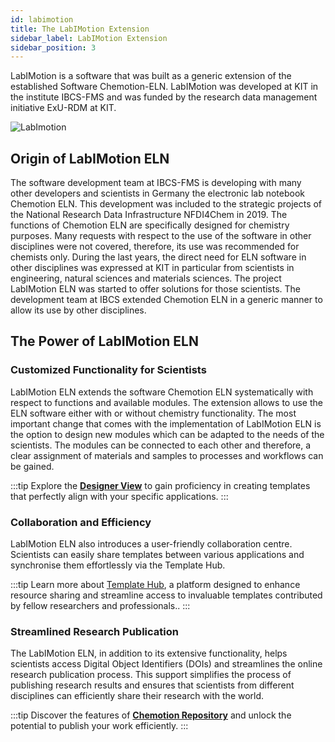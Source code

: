 ```yaml
---
id: labimotion
title: The LabIMotion Extension
sidebar_label: LabIMotion Extension
sidebar_position: 3
---
```



LabIMotion is a software that was built as a generic extension of the established Software Chemotion-ELN. LabIMotion was developed at KIT in the institute IBCS-FMS and was funded by the research data management initiative ExU-RDM at KIT.

![LabImotion](/img/logos/LabIMotion_logo_cut.png)

## Origin of LabIMotion ELN

The software development team at IBCS-FMS is developing with many other developers and scientists in Germany the electronic lab notebook Chemotion ELN. This development was included to the strategic projects of the National Research Data Infrastructure NFDI4Chem in 2019. The functions of Chemotion ELN are specifically designed for chemistry purposes. Many requests with respect to the use of the software in other disciplines were not covered, therefore, its use was recommended for chemists only. During the last years, the direct need for ELN software in other disciplines was expressed at KIT in particular from scientists in engineering, natural sciences and materials sciences. The project LabIMotion ELN was started to offer solutions for those scientists. The development team at IBCS extended Chemotion ELN in a generic manner to allow its use by other disciplines.

## The Power of LabIMotion ELN

### Customized Functionality for Scientists

LabIMotion ELN extends the software Chemotion ELN systematically with respect to functions and available modules. The extension allows to use the ELN software either with or without chemistry functionality. The most important change that comes with the implementation of LabIMotion ELN is the option to design new modules which can be adapted to the needs of the scientists. The modules can be connected to each other and therefore, a clear assignment of materials and samples to processes and workflows can be gained.

:::tip
Explore the **[Designer View](labimotion/guides/designer/)** to gain proficiency in creating templates that perfectly align with your specific applications.
:::

### Collaboration and Efficiency

LabIMotion ELN also introduces a user-friendly collaboration centre. Scientists can easily share templates between various applications and synchronise them effortlessly via the Template Hub.

:::tip
Learn more about [Template Hub](https://www.chemotion-repository.net/home/genericHub), a platform designed to enhance resource sharing and streamline access to invaluable templates contributed by fellow researchers and professionals..
:::

### Streamlined Research Publication

The LabIMotion ELN, in addition to its extensive functionality, helps scientists access Digital Object Identifiers (DOIs) and streamlines the online research publication process. This support simplifies the process of publishing research results and ensures that scientists from different disciplines can efficiently share their research with the world.

:::tip
Discover the features of **[Chemotion Repository](repo/)** and unlock the potential to publish your work efficiently.
:::

<ContactUs />
